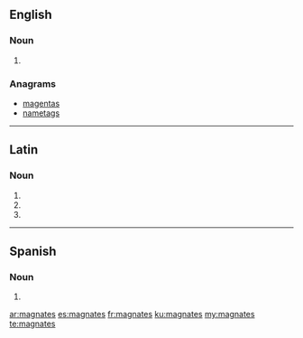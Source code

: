 {{also|magnâtes}}
==English==

===Noun===
{{head|en|noun plural form}}

# {{plural of|magnate|lang=en}}

===Anagrams===
* [[magentas#English|magentas]]
* [[nametags#English|nametags]]

----

==Latin==

===Noun===
{{la-noun-form|magnātēs}}

# {{inflection of|magnās||nom|p|lang=la}}
# {{inflection of|magnās||acc|p|lang=la}}
# {{inflection of|magnās||voc|p|lang=la}}
----
==Spanish==

===Noun===
{{head|es|noun form}}

# {{plural of|magnate|lang=es}}

[[ar:magnates]]
[[es:magnates]]
[[fr:magnates]]
[[ku:magnates]]
[[my:magnates]]
[[te:magnates]]